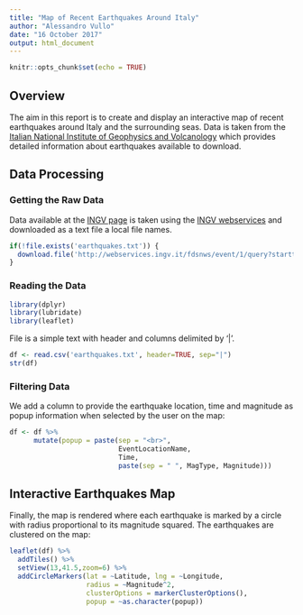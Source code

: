```yaml
---
title: "Map of Recent Earthquakes Around Italy"
author: "Alessandro Vullo"
date: "16 October 2017"
output: html_document
---
```


```r
knitr::opts_chunk$set(echo = TRUE)
```

## Overview 

The aim in this report is to create and display an interactive map of recent earthquakes around Italy and the surrounding seas. Data is taken from the [Italian National Institute of Geophysics and Volcanology](http://www.ingv.it/en/) which provides detailed information about earthquakes available to download.

## Data Processing

### Getting the Raw Data

Data available at the [INGV page](http://info.terremoti.ingv.it/) is taken using the [INGV webservices](http://webservices.ingv.it) and downloaded as a text file a local file names.

```r
if(!file.exists('earthquakes.txt')) {
  download.file('http://webservices.ingv.it/fdsnws/event/1/query?starttime=2017-10-09T00%3A00%3A00&endtime=2017-10-16T23%3A59%3A59&minmag=2&maxmag=10&mindepth=-10&maxdepth=1000&minlat=-90&maxlat=90&minlon=-180&maxlon=180&minversion=100&orderby=time-asc&format=text&limit=10000', destfile = 'earthquakes.txt', method = "curl")
}
```

### Reading the Data

```r
library(dplyr)
library(lubridate)
library(leaflet)
```

File is a simple text with header and columns delimited by '|'.

```r
df <- read.csv('earthquakes.txt', header=TRUE, sep="|")
str(df)
```

### Filtering Data

We add a column to provide the earthquake location, time and magnitude as popup information when selected by the user on the map:

```r
df <- df %>%
      mutate(popup = paste(sep = "<br>", 
                           EventLocationName, 
                           Time, 
                           paste(sep = " ", MagType, Magnitude)))
```

## Interactive Earthquakes Map

Finally, the map is rendered where each earthquake is marked by a circle with radius proportional to its magnitude squared. The earthquakes are clustered on the map:

```r
leaflet(df) %>% 
  addTiles() %>%
  setView(13,41.5,zoom=6) %>%
  addCircleMarkers(lat = ~Latitude, lng = ~Longitude, 
                   radius = ~Magnitude^2, 
                   clusterOptions = markerClusterOptions(), 
                   popup = ~as.character(popup))
```
